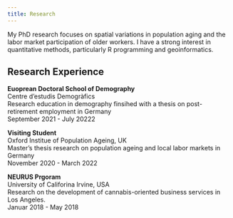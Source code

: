```yaml
---
title: Research
---
```


My PhD research focuses on spatial variations in population aging and the labor market participation of older workers. I have a strong interest in quantitative methods, particularly R programming and geoinformatics.

## Research Experience

**Euoprean Doctoral School of Demography**
<br>Centre d'estudis Demogràfics
<br>Research education in demography finsihed with a thesis on post-retirement employment in Germany
<br>[September 2021 - July 20222]{.date}

**Visiting Student**
<br>Oxford Institue of Population Ageing, UK
<br>Master’s thesis research on population ageing and local labor markets in Germany
<br>[November 2020 - March 2022]{.date}

**NEURUS Prgoram**
<br>University of Califorina Irvine, USA
<br>Research on the development of cannabis-oriented business services in Los Angeles.
<br>[Januar 2018 - May 2018]{.date}
